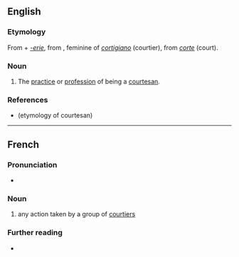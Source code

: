 ==English==

===Etymology===
From {{etyl|frm|en}} {{m|frm|courtisane|}} + ''[[-erie]]'',
from {{etyl|it|en}} {{m|it|cortigiana|}}, feminine of ''[[cortigiano]]'' (courtier), from ''[[corte]]'' (court).

===Noun===
{{en-noun}}

# The [[practice]] or [[profession]] of being a [[courtesan]].

===References===
* {{R:Webster 1913|courtesan}} (etymology of courtesan)

----

==French==

===Pronunciation===
* {{IPA|fr|/kuʁ.ti.zan.ʁi/}}

===Noun===
{{fr-noun|f}}

# any action taken by a group of [[courtier]]s

===Further reading===
* {{R:TLFi}}